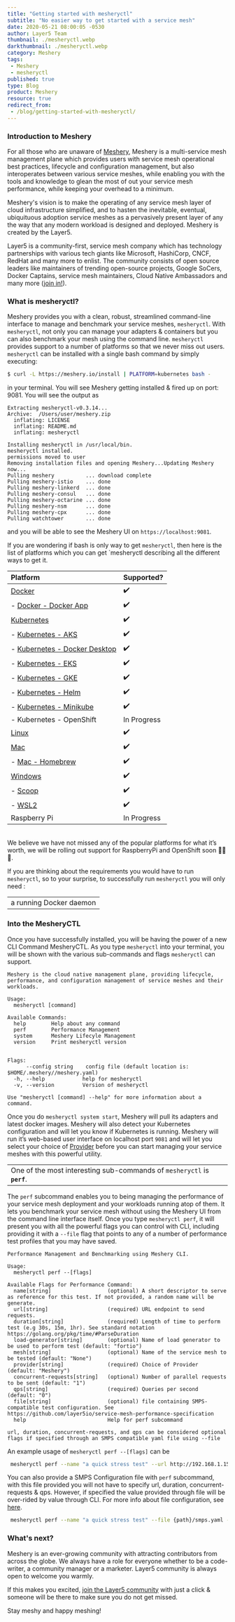 ```yaml
---
title: "Getting started with mesheryctl"
subtitle: "No easier way to get started with a service mesh"
date: 2020-05-21 08:00:05 -0530
author: Layer5 Team
thumbnail: ./mesheryctl.webp
darkthumbnail: ./mesheryctl.webp
category: Meshery
tags:
 - Meshery
 - mesheryctl
published: true
type: Blog
product: Meshery
resource: true
redirect_from:
 - /blog/getting-started-with-mesheryctl/
---
```




<BlogWrapper>

### Introduction to Meshery

For all those who are unaware of <a href="/meshery">Meshery</a>, Meshery is a multi-service mesh management plane which provides users with service mesh operational best practices, lifecycle and configuration management, but also interoperates between various service meshes, while enabling you with the tools and knowledge to glean the most of out your service mesh performance, while keeping your overhead to a minimum.

Meshery's vision is to make the operating of any service mesh layer of cloud infrastructure simplified, and to hasten the inevitable, eventual, ubiquituous adoption service meshes as a pervasively present layer of any the way that any modern workload is designed and deployed. Meshery is created by the <Link to="/community">Layer5</Link>.

Layer5 is a community-first, service mesh company which has technology <Link to="/partners">partnerships</Link> with various tech giants like Microsoft, HashiCorp, CNCF, RedHat and many more to enlist. The community consists of open source leaders like maintainers of trending open-source projects, Google SoCers, Docker Captains, service mesh maintainers, Cloud Native Ambassadors and many more (<a href="http://slack.layer5.io">join in!</a>).


### What is mesheryctl?

Meshery provides you with a clean, robust, streamlined command-line interface to manage and benchmark your service meshes, `mesheryctl`. With `mesheryctl`, not only you can manage your adapters & containers but you can also benchmark your mesh using the command line. `mesheryctl` provides support to a number of platforms so that we never miss out users. `mesheryctl` can be installed with a single bash command by simply executing:

```bash
$ curl -L https://meshery.io/install | PLATFORM=kubernetes bash -
````

in your terminal. You will see Meshery getting installed & fired up on port: 9081.
You will see the output as


```
Extracting mesheryctl-v0.3.14...
Archive:  /Users/user/meshery.zip
  inflating: LICENSE
  inflating: README.md
  inflating: mesheryctl

Installing mesheryctl in /usr/local/bin.
mesheryctl installed.
permissions moved to user
Removing installation files and opening Meshery...Updating Meshery now...
Pulling meshery          ... download complete
Pulling meshery-istio    ... done
Pulling meshery-linkerd  ... done
Pulling meshery-consul   ... done
Pulling meshery-octarine ... done
Pulling meshery-nsm      ... done
Pulling meshery-cpx      ... done
Pulling watchtower       ... done
```

and you will be able to see the Meshery UI on `https://localhost:9081`.

If you are wondering if bash is only way to get `mesheryctl`, then here is the list of platforms which you can get `mesheryctl describing all the different ways to get it.

<table className="table-1" align="center">
<thead>
    <tr>
    <th align="left">Platform</th>
    <th >Supported?</th>
    </tr>
</thead>
<tbody>
    <tr>
    <td ><a href="https://docs.meshery.io/installation/platforms/docker">Docker</a></td>
    <td className="text-centre">✔️</td>
    </tr>
    <tr>
    <td> - <a href="https://docs.meshery.io/installation/platforms/docker">Docker - Docker App</a></td>
    <td className="text-centre">✔️</td>
    </tr>
    <tr>
    <td><a href="https://docs.meshery.io/installation/platforms/kubernetes">Kubernetes</a></td>
    <td className="text-centre">✔️</td>
    </tr>
    <tr>
    <td> - <a href="https://docs.meshery.io/installation/platforms/aks">Kubernetes - AKS</a></td>
    <td className="text-centre">✔️</td>
    </tr>
    <tr>
    <td> - <a href="https://docs.meshery.io/installation/quick-start">Kubernetes - Docker Desktop</a></td>
    <td className="text-centre">✔️</td>
    </tr>
    <tr>
    <td> - <a href="https://docs.meshery.io/installation/platforms/eks">Kubernetes - EKS</a></td>
    <td className="text-centre">✔️</td>
    </tr>
    <tr>
    <td> - <a href="https://docs.meshery.io/installation/platforms/gke">Kubernetes - GKE</a></td>
    <td className="text-centre">✔️</td>
    </tr>
    <tr>
    <td> - <a href="https://docs.meshery.io/installation/platforms/kubernetes#helm">Kubernetes - Helm</a></td>
    <td className="text-centre">✔️</td>
    </tr>
    <tr>
    <td> - <a href="https://docs.meshery.io/installation/platforms/minikube">Kubernetes - Minikube</a></td>
    <td className="text-centre">✔️</td>
    </tr>
    <tr>
    <td> - Kubernetes - OpenShift</td>
    <td className="text-centre">In Progress</td>
    </tr>
    <tr>
    <td><a href="https://docs.meshery.io/installation/quick-start">Linux</a></td>
    <td className="text-centre">✔️</td>
    </tr>
    <tr>
    <td><a href="https://docs.meshery.io/installation/quick-start">Mac</a></td>
    <td className="text-centre">✔️</td>
    </tr>
    <tr>
    <td> - <a href="https://docs.meshery.io/installation/mesheryctl#homebrew">Mac - Homebrew</a></td>
    <td className="text-centre">✔️</td>
    </tr>
    <tr>
    <td><a href="https://docs.meshery.io/installation/platforms/windows">Windows</a></td>
    <td className="text-centre">✔️</td>
    </tr>
    <tr>
    <td> - <a href="https://docs.meshery.io/installation/mesheryctl#scoop">Scoop</a></td>
    <td className="text-centre">✔️</td>
    </tr>
    <tr>
    <td> - <a href="https://docs.meshery.io/installation/platforms/windows#wsl">WSL2</a></td>
    <td className="text-centre">✔️</td>
    </tr>
    <tr>
    <td>Raspberry Pi</td>
    <td className="text-centre">In Progress</td>
    </tr>
</tbody>
</table>

<br/>
We believe we have not missed any of the popular platforms for what it’s worth, we will be rolling out support for RaspberryPi and OpenShift soon 🎉🎉🎉.

If you are thinking about the requirements you would have to run `mesheryctl`, so to your surprise, to successfully run `mesheryctl` you will only need :

<table align="center" className="table-box"><tbody><tr><td className="text-centre">a running Docker daemon</td></tr></tbody></table>

### Into the MesheryCTL

Once you have successfully installed, you will be having the power of a new CLI Command MesheryCTL. As you type `mesheryctl` into your terminal, you will be shown with the various sub-commands and flags `mesheryctl` can support.

```
Meshery is the cloud native management plane, providing lifecycle, performance, and configuration management of service meshes and their workloads.

Usage:
  mesheryctl [command]

Available Commands:
  help        Help about any command
  perf        Performance Management
  system      Meshery Lifecyle Management
  version     Print mesheryctl version


Flags:
      --config string    config file (default location is: $HOME/.meshery//meshery.yaml)
  -h, --help            help for mesheryctl
  -v, --version         Version of mesheryctl

Use "mesheryctl [command] --help" for more information about a command.
```

Once you do `mesheryctl system start`, Meshery will pull its adapters and latest docker images. Meshery will also detect your Kubernetes configuration and will let you know if Kubernetes is running. Meshery will run it’s web-based user interface on localhost port `9081` and will let you select your choice of <a href="https://docs.meshery.io/extensibility#providers">Provider</a> before you can start managing your service meshes with this powerful utility.

<table align="center" className="table-box"><tbody><tr><td className="text-centre">One of the most interesting sub-commands of <code>mesheryctl</code> is <strong><code>perf</code></strong>.</td></tr></tbody></table>

The `perf` subcommand enables you to being managing the performance of your service mesh deployment and your workloads running atop of them. It lets you benchmark your service mesh without using the Meshery UI from the command line interface itself. Once you type `mesheryctl perf`, it will present you with all the powerful flags you can control with CLI, including providing it with a `--file` flag that points to any of a number of performance test profiles that you may have saved.

```
Performance Management and Benchmarking using Meshery CLI.

Usage:
  mesheryctl perf --[flags]

Available Flags for Performance Command:
  name[string]                  (optional) A short descriptor to serve as reference for this test. If not provided, a random name will be generate.
  url[string]                   (required) URL endpoint to send requests.
  duration[string]              (required) Length of time to perform test (e.g 30s, 15m, 1hr). See standard notation https://golang.org/pkg/time/#ParseDuration
  load-generator[string]        (optional) Name of load generator to be used to perform test (default: "fortio")
  mesh[string]                  (optional) Name of the service mesh to be tested (default: "None")
  provider[string]              (required) Choice of Provider (default: "Meshery")
  concurrent-requests[string]   (optional) Number of parallel requests to be sent (default: "1")
  qps[string]                   (required) Queries per second (default: "0")
  file[string]                  (optional) file containing SMPS-compatible test configuration. See https://github.com/layer5io/service-mesh-performance-specification
  help                          Help for perf subcommand

url, duration, concurrent-requests, and qps can be considered optional flags if specified through an SMPS compatible yaml file using --file
```

An example usage of `mesheryctl perf --[flags]` can be

```bash
 mesheryctl perf --name "a quick stress test" --url http://192.168.1.15/productpage --qps 300 --concurrent-requests 2 --duration 30s --token "provider=Meshery"
```

You can also provide a SMPS Configuration file with `perf` subcommand, with this file provided you will not have to specify url, duration, concurrent-requests & qps. However, if specified the value provided through file will be over-rided by value through CLI. For more info about file configuration, see [here](https://github.com/service-mesh-performance/service-mesh-performance/blob/master/docs/assets/spec/readme/service%20mesh%20performance%20specification%20result.yaml).

```bash
 mesheryctl perf --name "a quick stress test" --file {path}/smps.yaml --token "provider=Meshery"
```

### What's next?

Meshery is an ever-growing community with attracting contributors from across the globe. We always have a role for everyone whether to be a code-writer, a community manager or a marketer. Layer5 community is always open to welcome you warmly.

If this makes you excited, [join the Layer5 community](http://slack.layer5.io) with just a click & someone will be there to make sure you do not get missed.

Stay meshy and happy meshing!


</BlogWrapper>
